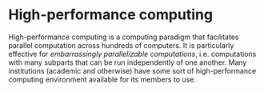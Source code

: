 # High-performance computing {.unnumbered}

High-performance computing is a computing paradigm that facilitates parallel computation across hundreds of computers. It is particularly effective for *embarrassingly parallelizable computations*, i.e. computations with many subparts that can be run independently of one another. Many institutions (academic and otherwise) have some sort of high-performance computing environment available for its members to use.
